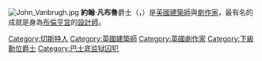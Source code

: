 [[File:John_Vanbrugh.jpg|thumb]]
'''約翰·凡布魯'''爵士（{{lang|en|Sir '''John Vanbrugh'''}}，{{bd|1664年|1月24日|1726年|3月26日|V}}）是[[英國|英國]][[建築師|建築師]]與[[劇作家|劇作家]]，最有名的成就是身為[[布倫亨宮|布倫亨宮]]的[[設計師|設計師]]。

{{Authority control}}
{{英國人小作品}}

{{DEFAULTSORT:Vanbrugh, John}}
[[Category:切斯特人|Category:切斯特人]]
[[Category:英國建築師|Category:英國建築師]]
[[Category:英國劇作家|Category:英國劇作家]]
[[Category:下級勳位爵士|Category:下級勳位爵士]]
[[Category:巴士底监狱囚犯|Category:巴士底监狱囚犯]]